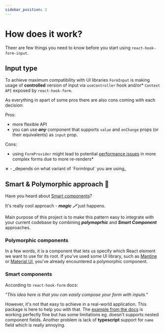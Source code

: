 ```yaml
---
sidebar_position: 2
---
```



# How does it work?

Theer are few things you need to know before you start using `react-hook-form-input`.

## Input type

To achieve maximum compatibility with UI libraries `FormInput` is making usage of **controlled** version of input via `useController` hook and/or\* `Context API` exposed by `react-hook-form`.

As everything in apart of some pros there are also cons coming with each decision:

Pros:

- more flexible API
- you can use **_any_** component that supports `value` and `onChange` props (or their equivalents) as `input` prop.

Cons:

- using `FormProvider` might lead to potential [performance issues](https://www.react-hook-form.com/advanced-usage/#FormProviderPerformance) in more complex forms due to more re-renders\*

<p style={{ fontSize: 12, paddingTop: 18 }}>
  ∗ - _depends on what variant of `FormInput` you are using_
</p>

## Smart & Polymorphic approach 🧠

Have you heard about [Smart components](https://react-hook-form.com/advanced-usage#SmartFormComponent)?

It's really cool approach - **_magic 🪄_** just happens.

Main purpose of this project is to make this pattern easy to integrate with your current codebase by combining **_polymoprhic_** and **_Smart Component_** approaches.

### Polymorphic components

In a few words, it is a component that lets us specify which React element we want to use for its root. If you’ve used some UI library, such as [Mantine](https://mantine.dev/) or [Material UI](https://mui.com/material-ui/), you’ve already encountered a polymorphic component.

### Smart components

According to `react-hook-form` docs:

_"This idea here is that you can easily compose your form with inputs."_

However, it's not that easy to achieve in a real-world application. This package is here to help you with that.
The [example from the docs](https://react-hook-form.com/advanced-usage#SmartFormComponent) is working perfectly fine but has some limitations eg. doesn't supports nested component fields.
Another problem is lack of **typescript** support for `name` field which is really annoying.
